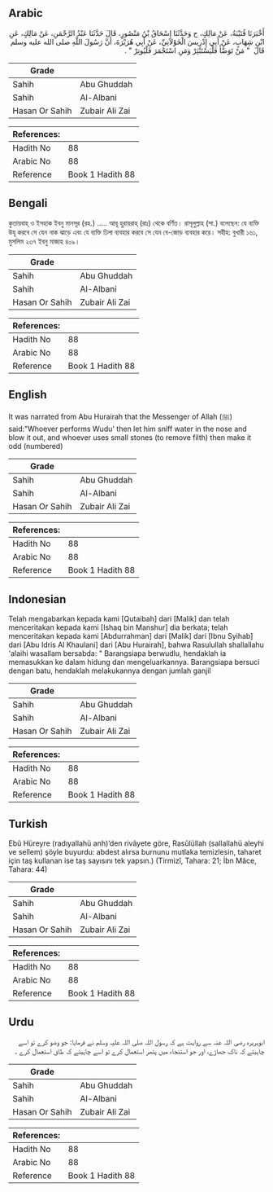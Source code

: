 ## Arabic


<div dir="rtl" lang="ar" style={{fontSize:'larger',backgroundColor:'#f8f9fa',padding:20}}>
أَخْبَرَنَا قُتَيْبَةُ، عَنْ مَالِكٍ، ح وَحَدَّثَنَا إِسْحَاقُ بْنُ مَنْصُورٍ، قَالَ حَدَّثَنَا عَبْدُ الرَّحْمَنِ، عَنْ مَالِكٍ، عَنِ ابْنِ شِهَابٍ، عَنْ أَبِي إِدْرِيسَ الْخَوْلاَنِيِّ، عَنْ أَبِي هُرَيْرَةَ، أَنَّ رَسُولَ اللَّهِ صلى الله عليه وسلم قَالَ ‏ "‏ مَنْ تَوَضَّأَ فَلْيَسْتَنْثِرْ وَمَنِ اسْتَجْمَرَ فَلْيُوتِرْ ‏"‏ ‏.‏
</div>
<div style={{backgroundColor:'#f8f9fa',padding:20, marginBottom: 10}}><table> <thead> <tr> <th>Grade</th> <th></th> </tr> </thead> <tbody> <tr><td>Sahih</td><td>Abu Ghuddah</td></tr><tr><td>Sahih</td><td>Al-Albani</td></tr><tr><td>Hasan Or Sahih</td><td>Zubair Ali Zai</td></tr></tbody></table><table> <thead> <tr> <th>References:</th> <th></th> </tr> </thead> <tbody><tr><td>Hadith No</td><td>88</td></tr><tr><td>Arabic No</td><td>88</td></tr><tr><td>Reference</td><td>Book 1 Hadith 88</td></tr></tbody></table></div>

## Bengali


<div dir="ltr" lang="bn" style={{fontSize:'larger',backgroundColor:'#f8f9fa',padding:20}}>
কুতায়বাহ্ ও ইসহাক ইবনু মানসূর (রহ.) ..... আবূ হুরায়রাহ্ (রাঃ) থেকে বর্ণিত। রাসূলুল্লাহ (সা.) বলেছেন: যে ব্যক্তি উযূ করবে সে যেন নাক ঝাড়ে এবং যে ব্যক্তি ঢিলা ব্যবহার করবে সে যেন বে-জোড় ব্যবহার করে। সহীহ: বুখারী ১৬১, মুসলিম ২৩৭ ইবনু মাজাহ ৪০৯।
</div>
<div style={{backgroundColor:'#f8f9fa',padding:20, marginBottom: 10}}><table> <thead> <tr> <th>Grade</th> <th></th> </tr> </thead> <tbody> <tr><td>Sahih</td><td>Abu Ghuddah</td></tr><tr><td>Sahih</td><td>Al-Albani</td></tr><tr><td>Hasan Or Sahih</td><td>Zubair Ali Zai</td></tr></tbody></table><table> <thead> <tr> <th>References:</th> <th></th> </tr> </thead> <tbody><tr><td>Hadith No</td><td>88</td></tr><tr><td>Arabic No</td><td>88</td></tr><tr><td>Reference</td><td>Book 1 Hadith 88</td></tr></tbody></table></div>

## English


<div dir="ltr" lang="en" style={{fontSize:'larger',backgroundColor:'#f8f9fa',padding:20}}>
It was narrated from Abu Hurairah that the Messenger of Allah (ﷺ) said:"Whoever performs Wudu' then let him sniff water in the nose and blow it out, and whoever uses small stones (to remove filth) then make it odd (numbered)
</div>
<div style={{backgroundColor:'#f8f9fa',padding:20, marginBottom: 10}}><table> <thead> <tr> <th>Grade</th> <th></th> </tr> </thead> <tbody> <tr><td>Sahih</td><td>Abu Ghuddah</td></tr><tr><td>Sahih</td><td>Al-Albani</td></tr><tr><td>Hasan Or Sahih</td><td>Zubair Ali Zai</td></tr></tbody></table><table> <thead> <tr> <th>References:</th> <th></th> </tr> </thead> <tbody><tr><td>Hadith No</td><td>88</td></tr><tr><td>Arabic No</td><td>88</td></tr><tr><td>Reference</td><td>Book 1 Hadith 88</td></tr></tbody></table></div>

## Indonesian


<div dir="ltr" lang="id" style={{fontSize:'larger',backgroundColor:'#f8f9fa',padding:20}}>
Telah mengabarkan kepada kami [Qutaibah] dari [Malik] dan telah menceritakan kepada kami [Ishaq bin Manshur] dia berkata; telah menceritakan kepada kami [Abdurrahman] dari [Malik] dari [Ibnu Syihab] dari [Abu Idris Al Khaulani] dari [Abu Hurairah], bahwa Rasulullah shallallahu 'alaihi wasallam bersabda: " Barangsiapa berwudlu, hendaklah ia memasukkan ke dalam hidung dan mengeluarkannya. Barangsiapa bersuci dengan batu, hendaklah melakukannya dengan jumlah ganjil
</div>
<div style={{backgroundColor:'#f8f9fa',padding:20, marginBottom: 10}}><table> <thead> <tr> <th>Grade</th> <th></th> </tr> </thead> <tbody> <tr><td>Sahih</td><td>Abu Ghuddah</td></tr><tr><td>Sahih</td><td>Al-Albani</td></tr><tr><td>Hasan Or Sahih</td><td>Zubair Ali Zai</td></tr></tbody></table><table> <thead> <tr> <th>References:</th> <th></th> </tr> </thead> <tbody><tr><td>Hadith No</td><td>88</td></tr><tr><td>Arabic No</td><td>88</td></tr><tr><td>Reference</td><td>Book 1 Hadith 88</td></tr></tbody></table></div>

## Turkish


<div dir="ltr" lang="tr" style={{fontSize:'larger',backgroundColor:'#f8f9fa',padding:20}}>
Ebû Hüreyre (radıyallahü anh)’den rivâyete göre, Rasûlüllah (sallallahü aleyhi ve sellem) şöyle buyurdu: abdest alırsa burnunu mutlaka temizlesin, taharet için taş kullanan ise taş sayısını tek yapsın.) (Tirmizî, Tahara: 21; İbn Mâce, Tahara: 44)
</div>
<div style={{backgroundColor:'#f8f9fa',padding:20, marginBottom: 10}}><table> <thead> <tr> <th>Grade</th> <th></th> </tr> </thead> <tbody> <tr><td>Sahih</td><td>Abu Ghuddah</td></tr><tr><td>Sahih</td><td>Al-Albani</td></tr><tr><td>Hasan Or Sahih</td><td>Zubair Ali Zai</td></tr></tbody></table><table> <thead> <tr> <th>References:</th> <th></th> </tr> </thead> <tbody><tr><td>Hadith No</td><td>88</td></tr><tr><td>Arabic No</td><td>88</td></tr><tr><td>Reference</td><td>Book 1 Hadith 88</td></tr></tbody></table></div>

## Urdu


<div dir="rtl" lang="ur" style={{fontSize:'larger',backgroundColor:'#f8f9fa',padding:20}}>
ابوہریرہ رضی اللہ عنہ سے روایت ہے کہ رسول اللہ صلی اللہ علیہ وسلم نے فرمایا: جو وضو کرے تو اسے چاہیئے کہ ناک جھاڑے، اور جو استنجاء میں پتھر استعمال کرے تو اسے چاہیئے کہ طاق استعمال کرے ۔
</div>
<div style={{backgroundColor:'#f8f9fa',padding:20, marginBottom: 10}}><table> <thead> <tr> <th>Grade</th> <th></th> </tr> </thead> <tbody> <tr><td>Sahih</td><td>Abu Ghuddah</td></tr><tr><td>Sahih</td><td>Al-Albani</td></tr><tr><td>Hasan Or Sahih</td><td>Zubair Ali Zai</td></tr></tbody></table><table> <thead> <tr> <th>References:</th> <th></th> </tr> </thead> <tbody><tr><td>Hadith No</td><td>88</td></tr><tr><td>Arabic No</td><td>88</td></tr><tr><td>Reference</td><td>Book 1 Hadith 88</td></tr></tbody></table></div>